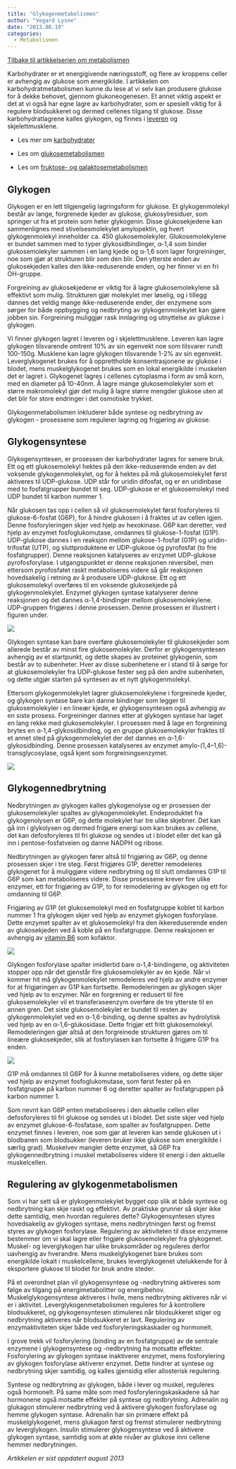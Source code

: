 ```yaml
---
title: "Glykogenmetabolismen"
author: "Vegard Lysne"
date: "2013.08.19"
categories: 
  - Metabolismen
---
```


[Tilbake til artikkelserien om metabolismen](../../metabolismen.html)

Karbohydrater er et energigivende næringsstoff, og flere av kroppens celler er avhengig av glukose som energikilde. I artikkelen om karbohydratmetabolismen kunne du lese at vi selv kan produsere glukose for å dekke behovet, gjennom glukoneogenesen. Et annet viktig aspekt er det at vi også har egne lagre av karbohydrater, som er spesielt viktig for å regulere blodsukkeret og dermed cellenes tilgang til glukose. Disse karbohydratlagrene kalles glykogen, og finnes i [leveren](brokenlink/leveren/ "Leveren – metabolismens dirigent") og skjelettmusklene.

-   Les mer om [karbohydrater](brokenlink/karbohydrater/ "Karbohydrater")

-   Les om [glukosemetabolismen](brokenlink/glukosemetabolismen/ "Glukosemetabolismen")

-   Les om [fruktose- og galaktosemetabolismen](brokenlink/fruktose-og-galaktosemetabolismen/ "Fruktose- og galaktosemetabolismen")

## Glykogen

Glykogen er en lett tilgjengelig lagringsform for glukose. Et glykogenmolekyl består av lange, forgrenede kjeder av glukose, glukosylresiduer, som springer ut fra et protein som heter glykogenin. Disse glukosekjedene kan sammenlignes med stivelsesmolekylet amylopektin, og hvert glykogenmolekyl inneholder ca. 450 glukosemolekyler. Glukosemolekylene er bundet sammen med to typer glykosidbindinger, α-1,4 som binder glukosemolekyler sammen i en lang kjede og α-1,6 som lager forgreininger, noe som gjør at strukturen blir som den blir. Den ytterste enden av glukosekjeden kalles den ikke-reduserende enden, og her finner vi en fri OH-gruppe.

Forgreining av glukosekjedene er viktig for å lagre glukosemolekylene så effektivt som mulig. Strukturen gjør molekylet mer løselig, og i tillegg dannes det veldig mange ikke-reduserende ender, der enzymene som sørger for både oppbygging og nedbryting av glykogenmolekylet kan gjøre jobben sin. Forgreining muliggjør rask innlagring og utnyttelse av glukose i glykogen.

Vi finner glykogen lagret i leveren og i skjelettmusklene. Leveren kan lagre glykogen tilsvarende omtrent 10% av sin egenvekt noe som tilsvarer rundt 100-150g. Musklene kan lagre glykogen tilsvarende 1-2% av sin egenvekt. Leverglykogenet brukes for å opprettholde konsentrasjonene av glukose i blodet, mens muskelglykogenet brukes som en lokal energikilde i muskelen det er lagret i. Glykogenet lagres i cellenes cytoplasma i form av små korn, med en diameter på 10-40nm. Å lagre mange glukosemolekyler som et større makromolekyl gjør det mulig å lagre større mengder glukose uten at det blir for store endringer i det osmotiske trykket.

Glykogenmetabolismen inkluderer både syntese og nedbrytning av glykogen - prosessene som regulerer lagring og frigjøring av glukose.

## Glykogensyntese

Glykogensyntesen, er prosessen der karbohydrater lagres for senere bruk. Ett og ett glukosemolekyl hektes på den ikke-reduserende enden av det voksende glykogenmolekylet, og for å hektes på må glukosemolekylet først aktiveres til UDP-glukose. UDP står for uridin difosfat, og er en uridinbase med to fosfatgrupper bundet til seg. UDP-glukose er et glukosemolekyl med UDP bundet til karbon nummer 1.

Når glukosen tas opp i cellen så vil glukosemolekylet først fosforyleres til glukose-6-fosfat (G6P), for å hindre glukosen i å fraktes ut av cellen igjen. Denne fosforyleringen skjer ved hjelp av hexokinase. G6P kan deretter, ved hjelp av enzymet fosfoglukomutase, omdannes til glukose-1-fosfat (G1P). UDP-glukose dannes i en reaksjon mellom glukose-1-fosfat (G1P) og uridin-trifosfat (UTP), og sluttproduktene er UDP-glukose og pyrofosfat (to frie fosfatgrupper). Denne reaksjonen katalyseres av enzymet UDP-glukose pyrofosforylase. I utgangspunktet er denne reaksjonen reversibel, men ettersom pyrofosfatet raskt metaboliseres videre så går reaksjonen hovedsakelig i retning av å produsere UDP-glukose. Ett og ett glukosemolekyl overføres til en voksende glukosekjede på glykogenmolekylet. Enzymet glykogen syntase katalyserer denne reaksjonen og det dannes α-1,4-bindinger mellom glukosemolekylene. UDP-gruppen frigjøres i denne prosessen. Denne prosessen er illustrert i figuren under.

![](images/clipboard-2775660075.png)

Glykogen syntase kan bare overføre glukosemolekyler til glukosekjeder som allerede består av minst fire glukosemolekyler. Derfor er glykogensyntesen avhengig av et startpunkt, og dette skapes av proteinet glykogenin, som består av to subenheter. Hver av disse subenhetene er i stand til å sørge for at glukosemolekyler fra UDP-glukose fester seg på den andre subenheten, og dette utgjør starten på syntesen av et nytt glykogenmolekyl.

Ettersom glykogenmolekylet lagrer glukosemolekylene i forgreinede kjeder, og glykogen syntase bare kan danne bindinger som legger til glukosemolekyler i en lineær kjede, er glykogensyntesen også avhengig av en siste prosess. Forgreininger dannes etter at glykogen syntase har laget en lang rekke med glukosemolekyler. I prosessen med å lage en forgreining brytes en α-1,4-glykosidbinding, og en gruppe glukosemolekyler fraktes til et annet sted på glykogenmolekylet der det dannes en α-1,6-glykosidbinding. Denne prosessen katalyseres av enzymet amylo-(1,4–1,6)-transglycosylase, også kjent som forgreiningsenzymet.

![](images/clipboard-3949530807.png)

## Glykogennedbrytning

Nedbrytningen av glykogen kalles glykogenolyse og er prosessen der glukosemolekyler spaltes av glykogenmolekylet. Endeproduktet fra glykogenolysen er G6P, og dette molekylet har tre ulike skjebner. Det kan gå inn i glykolysen og dermed frigjøre energi som kan brukes av cellene, det kan defosforyleres til fri glukose og sendes ut i blodet eller det kan gå inn i pentose-fosfatveien og danne NADPH og ribose.

Nedbrytningen av glykogen fører altså til frigjøring av G6P, og denne prosessen skjer i tre steg. Først frigjøres G1P, deretter remodeleres glykogenet for å muliggjøre videre nedbrytning og til slutt omdannes G1P til G6P som kan metaboliseres videre. Disse prosessene krever fire ulike enzymer, ett for frigjøring av G1P, to for remodelering av glykogen og ett for omdanning til G6P.

Frigjøring av G1P (et glukosemolekyl med en fosfatgruppe koblet til karbon nummer 1 fra glykogen skjer ved hjelp av enzymet glykogen fosforylase. Dette enzymet spalter av et glukosemolekyl fra den ikkereduserende enden av glukosekjeden ved å koble på en fosfatgruppe. Denne reaksjonen er avhengig av [vitamin B6](brokenlink/b6/ "Pyridoksin, vitamin B6") som kofaktor.

![](images/clipboard-690563771.png)

Glykogen fosforylase spalter imidlertid bare α-1,4-bindingene, og aktiviteten stopper opp når det gjenstår fire glukosemolekyler av en kjede. Når vi kommer hit må glykogenmolekylet remodeleres ved hjelp av andre enzymer for at frigjøringen av G1P kan fortsette. Remodeleringen av glykogen skjer ved hjelp av to enzymer. Når en forgrening er redusert til fire glukosemolekyler vil et transferaseenzym overføre de tre ytterste til en annen gren. Det siste glukosemolekylet er bundet til resten av glykogenmolekylet ved en α-1,6-binding, og denne spaltes av hydrolytisk ved hjelp av en α-1,6-glukosidase. Dette frigjør ett fritt glukosemolekyl. Remodeleringen gjør altså at den forgreinede strukturen gjøres om til lineære glukosekjeder, slik at fosforylasen kan fortsette å frigjøre G1P fra enden.

![](images/clipboard-2252367634.png)

G1P må omdannes til G6P for å kunne metaboliseres videre, og dette skjer ved hjelp av enzymet fosfoglukomutase, som først fester på en fosfatgruppe på karbon nummer 6 og deretter spalter av fosfatgruppen på karbon nummer 1.

Som nevnt kan G6P enten metaboliseres i den aktuelle cellen eller defosforyleres til fri glukose og sendes ut i blodet. Det siste skjer ved hjelp av enzymet glukose-6-fosfatase, som spalter av fosfatgruppen. Dette enzymet finnes i leveren, noe som gjør at leveren kan sende glukosen ut i blodbanen som blodsukker (leveren bruker ikke glukose som energikilde i særlig grad). Muskelvev mangler dette enzymet, så G6P fra glykogennedbrytning i muskel metaboliseres videre til energi i den aktuelle muskelcellen.

## Regulering av glykogenmetabolismen

Som vi har sett så er glykogenmolekylet bygget opp slik at både syntese og nedbrytning kan skje raskt og effektivt. Av praktiske grunner så skjer ikke dette samtidig, men hvordan reguleres dette? Glykogensyntesen styres hovedsakelig av glykogen syntase, mens nedbrytningen først og fremst styres av glykogen fosforylase. Regulering av aktiviteten til disse enzymene bestemmer om vi skal lagre eller frigjøre glukosemolekyler fra glykogenet. Muskel- og leverglykogen har ulike bruksområder og reguleres derfor uavhengig av hverandre. Mens muskelglykogenet bare brukes som energikilde lokalt i muskelcellene, brukes leverglykogenet utelukkende for å eksportere glukose til blodet for bruk andre steder.

På et overordnet plan vil glykogensyntese og -nedbrytning aktiveres som følge av tilgang på energimetabolitter og energibehov. Muskelglykogensyntese aktiveres i hvile, mens nedbrytning aktiveres når vi er i aktivitet. Leverglykogenmetabolismen reguleres for å kontrollere blodsukkeret, og glykogensyntesen stimuleres når blodsukkeret stiger og nedbrytning aktiveres når blodsukkeret er lavt. Regulering av enzymaktiviteten skjer både ved fosforyleringskaskader og hormonelt.

I grove trekk vil fosforylering (binding av en fosfatgruppe) av de sentrale enzymene i glykogensyntese og -nedbrytning ha motsatte effekter. Fosforylering av glykogen syntase inaktiverer enzymet, mens fosforylering av glykogen fosforylase aktiverer enzymet. Dette hindrer at syntese og nedbrytning skjer samtidig, og kalles gjensidig eller allosterisk regulering.

Syntese og nedbrytning av glykogen, både i lever og muskel, reguleres også hormonelt. På same måte som med fosforyleringskaskadene så har hormonene også motsatte effekter på syntese og nedbrytning. Adrenalin og glukagon stimulerer nedbrytning ved å aktivere glykogen fosforylase og hemme glykogen syntase. Adrenalin har sin primære effekt på muskelglykogenet, mens glukagon først og fremst stimulerer nedbrytning av leverglykogen. Insulin stimulerer glykogensyntese ved å aktivere glykogen syntase, samtidig som at økte nivåer av glukose inni cellene hemmer nedbrytningen.

*Artikkelen er sist oppdatert august 2013*
